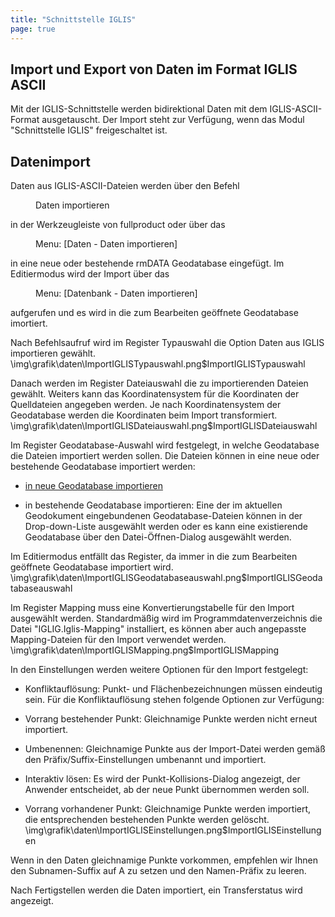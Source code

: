 ```yaml
---
title: "Schnittstelle IGLIS"
page: true
---
```

## Import und Export von Daten im Format IGLIS ASCII

Mit der IGLIS-Schnittstelle werden bidirektional Daten mit dem IGLIS-ASCII-Format ausgetauscht.
Der Import steht zur Verf&#252;gung, wenn das Modul &quot;Schnittstelle IGLIS&quot; freigeschaltet ist.
## Datenimport
Daten aus IGLIS-ASCII-Dateien werden &#252;ber den Befehl  <Menu>Daten importieren</Menu>  in der Werkzeugleiste von  <Placeholder>fullproduct</Placeholder> oder &#252;ber das  <Menu> Menu: [Daten - Daten importieren] </Menu>  in eine neue oder bestehende rmDATA Geodatabase eingef&#252;gt.
Im Editiermodus wird der Import &#252;ber das  <Menu> Menu: [Datenbank - Daten importieren] </Menu>  aufgerufen und es wird in die zum Bearbeiten ge&#246;ffnete Geodatabase imortiert.

Nach Befehlsaufruf wird im Register  <Border>Typauswahl</Border>  die Option 
 <Border>Daten aus IGLIS importieren</Border> 
gew&#228;hlt.<Image>\img\grafik\daten\ImportIGLISTypauswahl.png$ImportIGLISTypauswahl</Image>

Danach werden im Register  <Border>Dateiauswahl</Border>  die zu importierenden Dateien gew&#228;hlt.
Weiters kann das Koordinatensystem f&#252;r die Koordinaten der Quelldateien angegeben werden. Je nach Koordinatensystem der Geodatabase werden die Koordinaten beim Import transformiert.<Image>\img\grafik\daten\ImportIGLISDateiauswahl.png$ImportIGLISDateiauswahl</Image>

Im Register  <Border>Geodatabase-Auswahl</Border>  wird festgelegt, in welche Geodatabase die Dateien importiert werden sollen. Die Dateien k&#246;nnen in eine neue oder bestehende Geodatabase importiert werden:

- [in neue Geodatabase importieren](../datenquellenmanager/neuegeodbanlegen)

- in bestehende Geodatabase importieren: Eine der im aktuellen Geodokument eingebundenen Geodatabase-Dateien k&#246;nnen in der Drop-down-Liste ausgew&#228;hlt werden oder es kann eine existierende Geodatabase &#252;ber den Datei-&#214;ffnen-Dialog ausgew&#228;hlt werden.



<Success>
Im Editiermodus entf&#228;llt das Register, da immer in die zum Bearbeiten ge&#246;ffnete Geodatabase importiert wird.
</Success><Image>\img\grafik\daten\ImportIGLISGeodatabaseauswahl.png$ImportIGLISGeodatabaseauswahl</Image>

Im Register  <Border>Mapping</Border>  muss eine Konvertierungstabelle f&#252;r den Import ausgew&#228;hlt werden. Standardm&#228;&#223;ig wird im Programmdatenverzeichnis die Datei &quot;IGLIG.Iglis-Mapping&quot; installiert, es k&#246;nnen aber auch angepasste Mapping-Dateien f&#252;r den Import verwendet werden.<Image>\img\grafik\daten\ImportIGLISMapping.png$ImportIGLISMapping</Image>

In den  <Border>Einstellungen</Border>  werden weitere Optionen f&#252;r den Import festgelegt:

- Konfliktaufl&#246;sung: Punkt- und Fl&#228;chenbezeichnungen m&#252;ssen eindeutig sein. F&#252;r die Konfliktaufl&#246;sung stehen folgende Optionen zur Verf&#252;gung:

- Vorrang bestehender Punkt: Gleichnamige Punkte werden nicht erneut importiert.

- Umbenennen: Gleichnamige Punkte aus der Import-Datei werden gem&#228;&#223; den Pr&#228;fix/Suffix-Einstellungen umbenannt und importiert.

- Interaktiv l&#246;sen: Es wird der Punkt-Kollisions-Dialog angezeigt, der Anwender entscheidet, ab der neue Punkt &#252;bernommen werden soll.

- Vorrang vorhandener Punkt: Gleichnamige Punkte werden importiert, die entsprechenden bestehenden Punkte werden gel&#246;scht.<Image>\img\grafik\daten\ImportIGLISEinstellungen.png$ImportIGLISEinstellungen</Image>
<Success>
Wenn in den Daten gleichnamige Punkte vorkommen, empfehlen wir Ihnen den Subnamen-Suffix auf A zu setzen und den Namen-Pr&#228;fix zu leeren.
</Success>

 
Nach  <Border>Fertigstellen</Border>  werden die Daten importiert, ein Transferstatus wird angezeigt.